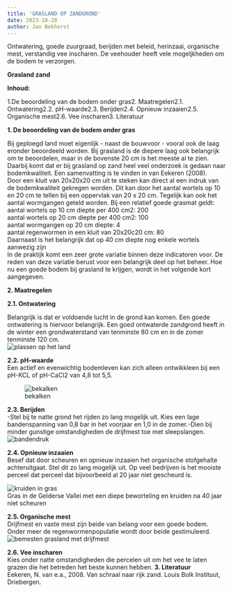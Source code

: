```yaml
---
title: 'GRASLAND OP ZANDGROND'
date: 2023-10-28
author: Jan Bokhorst
---
```


 

Ontwatering, goede zuurgraad, berijden met beleid, herinzaai, organische mest, verstandig vee inscharen. De veehouder heeft vele mogeljkheden om de bodem te verzorgen.  


     
**Grasland zand**  

**Inhoud:**  

1.De beoordeling van de bodem onder gras2. Maatregelen2.1. Ontwatering2.2. pH-waarde2.3. Berijden2.4. Opnieuw inzaaien2.5. Organische mest2.6. Vee inscharen3. Literatuur  

**1. De beoordeling van de bodem onder gras**

Bij geploegd land moet eigenlijk - naast de bouwvoor - vooral ook de laag eronder beoordeeld worden. Bij grasland is de diepere laag ook belangrijk om te beoordelen, maar in de bovenste 20 cm is het meeste al te zien. Daarbij komt dat er bij grasland op zand heel veel onderzoek is gedaan naar bodemkwaliteit. Een samenvatting is te vinden in van Eekeren (2008).  
Door een kluit van 20x20x20 cm uit te steken kan direct al een indruk van de bodemkwaliteit gekregen worden. Dit kan door het aantal wortels op 10 en 20 cm te tellen bij een oppervlak van 20 x 20 cm. Tegelijk kan ook het aantal wormgangen geteld worden. Bij een relatief goede grasmat geldt:  
aantal wortels op 10 cm diepte per 400 cm2: 200  
aantal wortels op 20 cm diepte per 400 cm2: 100  
aantal wormgangen op 20 cm diepte: 4  
aantal regenwormen in een kluit van 20x20c20 cm: 80  
Daarnaast is het belangrijk dat op 40 cm diepte nog enkele wortels aanwezig zijn  
In de praktijk komt een zeer grote variatie binnen deze indicatoren voor. De reden van deze variatie berust voor een belangrijk deel op het beheer. Hoe nu een goede bodem bij grasland te krijgen, wordt in het volgende kort aangegeven. 

**2. Maatregelen**  

**2.1. Ontwatering**

Belangrijk is dat er voldoende lucht in de grond kan komen. Een goede ontwatering is hiervoor belangrijk. Een goed ontwaterde zandgrond heeft in de winter een grondwaterstand van tenminste 80 cm en in de zomer tenminste 120 cm.   
![plassen op het land](../img/3_8wateropkomkleiDSCN0301(Small)-1920w.jpg)     








**2.2. pH-waarde**  
Een actief en evenwichtig bodemleven kan zich alleen ontwikkleen bij een pH-KCL of pH-CaCl2 van 4,8 tot 5,5.  
  
   
![bekalken](../img/bekalken-1920w.png)     








**2.3. Berijden**  
-Stel bij te natte grond het rijden zo lang mogelijk uit. Kies een lage bandenspanning van 0,8 bar in het voorjaar en 1,0 in de zomer.-Dien bij minder gunstige omstandigheden de drijfmest toe met sleepslangen.   
![bandendruk](../img/banden-1920w.jpg)     








**2.4. Opnieuw inzaaien**  
Besef dat door scheuren en opnieuw inzaaien het organische stofgehalte achteruitgaat. Stel dit zo lang mogelijk uit. Op veel bedrijven is het mooiste perceel dat perceel dat bijvoorbeeld al 20 jaar niet gescheurd is.  
   
![kruiden in gras](../img/graslaapeerseweg200500-1920w.jpg)   
Gras in de Gelderse Vallei met een diepe beworteling en kruiden na 40 jaar niet scheuren

 





**2.5. Organische mest**  
Drijfmest en vaste mest zijn beide van belang voor een goede bodem. Onder meer de regenwormenpopulatie wordt door beide gestimuleerd.   
![bemesten grasland met drijfmest](../img/naamloos-1920w.png)     








**2.6. Vee inscharen**  
Kies onder natte omstandigheden die percelen uit om het vee te laten grazen die het betreden het beste kunnen hebben. **3. Literatuur**  
Eekeren, N. van e.a., 2008. Van schraal naar rijk zand. Louis Bolk Instituut, Driebergen.  
  









